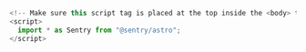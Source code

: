 ```javascript {filename:Component.astro}
<!-- Make sure this script tag is placed at the top inside the <body> tag (for example, inside a Layout slot) -->
<script>
  import * as Sentry from "@sentry/astro";
</script>
```
